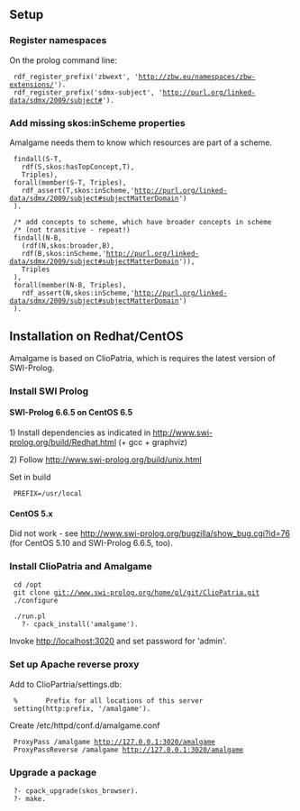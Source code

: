 ==Setup==

===Register namespaces===

On the prolog command line:

  rdf_register_prefix('zbwext', 'http://zbw.eu/namespaces/zbw-extensions/').
  rdf_register_prefix('sdmx-subject', 'http://purl.org/linked-data/sdmx/2009/subject#').

===Add missing skos:inScheme properties===

Amalgame needs them to know which resources are part of a scheme.

  findall(S-T,
    rdf(S,skos:hasTopConcept,T),
    Triples),
  forall(member(S-T, Triples),
    rdf_assert(T,skos:inScheme,'http://purl.org/linked-data/sdmx/2009/subject#subjectMatterDomain')
  ).
  
  /* add concepts to scheme, which have broader concepts in scheme
  /* (not transitive - repeat!)
  findall(N-B,
    (rdf(N,skos:broader,B),
    rdf(B,skos:inScheme,'http://purl.org/linked-data/sdmx/2009/subject#subjectMatterDomain')),
    Triples
  ),
  forall(member(N-B, Triples),
    rdf_assert(N,skos:inScheme,'http://purl.org/linked-data/sdmx/2009/subject#subjectMatterDomain')
  ).  

==Installation on Redhat/CentOS==

Amalgame is based on ClioPatria, which is requires the latest version of SWI-Prolog.

===Install SWI Prolog===

====SWI-Prolog 6.6.5 on CentOS 6.5====

1) Install dependencies as indicated in http://www.swi-prolog.org/build/Redhat.html (+ gcc + graphviz)

2) Follow http://www.swi-prolog.org/build/unix.html

Set in build

  PREFIX=/usr/local

====CentOS 5.x====

Did not work - see http://www.swi-prolog.org/bugzilla/show_bug.cgi?id=76 (for CentOS 5.10 and SWI-Prolog 6.6.5, too).

===Install ClioPatria and Amalgame===

  cd /opt
  git clone git://www.swi-prolog.org/home/pl/git/ClioPatria.git
  ./configure

  ./run.pl
    ?- cpack_install('amalgame').

Invoke http://localhost:3020 and set password for 'admin'.

===Set up Apache reverse proxy===

Add to ClioPartria/settings.db:

  %       Prefix for all locations of this server
  setting(http:prefix, '/amalgame').

Create /etc/httpd/conf.d/amalgame.conf

  ProxyPass /amalgame http://127.0.0.1:3020/amalgame
  ProxyPassReverse /amalgame http://127.0.0.1:3020/amalgame

===Upgrade a package===

  ?- cpack_upgrade(skos_browser).
  ?- make.

